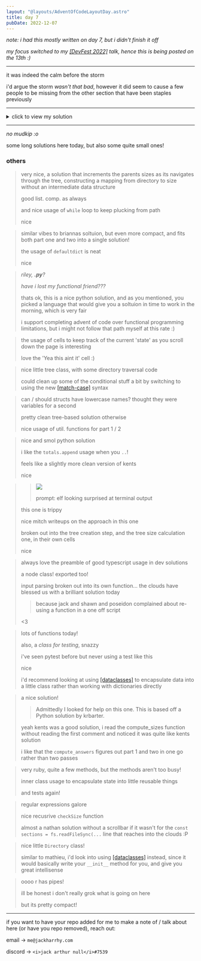 ```yaml
---
layout: "@layouts/AdventOfCodeLayoutDay.astro"
title: day 7
pubDate: 2022-12-07
---
```



_note: i had this mostly written on day 7, but i didn't finish it off_

_my focus switched to my [[DevFest 2022]](https://gdg.community.dev/events/details/google-gdg-st-johns-presents-devfest-2022/) talk, hence this is being posted on the 13th :)_

---

it was indeed the calm before the storm

i'd argue the storm _wasn't that bad_, however
it did seem to cause a few people to be missing
from the other section that have been staples
previously

---

<details>
<summary>click to view my solution</summary>

<br />

given the sample input:

```
$ cd /
$ ls
dir a
14848514 b.txt
8504156 c.dat
dir d
$ cd a
$ ls
dir e
29116 f
2557 g
62596 h.lst
$ cd e
$ ls
584 i
$ cd ..
$ cd ..
$ cd d
$ ls
4060174 j
8033020 d.log
5626152 d.ext
7214296 k
```

assuming `input` is the above as one big string,

```elixir
raw_session =
  input
  |> String.split("$")
  |> tl
  |> Enum.map(&String.trim/1)
  |> Enum.map(&String.split(&1, "\n"))
```

split on `$` breaks each command into its own (initially messy) chunk

also leaves an empty string in a list, so we pluck the tail via `tl`
of the linked list to remove it

trim the lines, and split them on `\n` (because ls commands produce
multiple lines below them)

```elixir
[
  ["cd /"],
  ["ls", "dir a", "14848514 b.txt", "8504156 c.dat", "dir d"],
  ["cd a"],
  ["ls", "dir e", "29116 f", "2557 g", "62596 h.lst"],
  ["cd e"],
  ["ls", "584 i"],
  ["cd .."],
  ["cd .."],
  ["cd d"],
  ["ls", "4060174 j", "8033020 d.log", "5626152 d.ext", "7214296 k"]
]
```

we are left with a nicer-to-parse list of commands, that i refer
to as a _session_

```elixir
session =
  raw_session
  |> Enum.map(fn raw_command ->
    case length(raw_command) do
      1 -> {:cd, raw_command |> Enum.at(0) |> String.split(" ") |> Enum.at(1)}
      _ -> {:ls, raw_command |> Enum.drop(1) |> Enum.map(&String.split(&1, " "))}
    end
  end)
```

we want to clean up this raw session into something nicer with
atoms & lists, so go over each of the previously created commands,
and depending on the length of them, create even nicer looking
commands based on the input

```elixir
[
  cd: "/",
  ls: [["dir", "a"], ["14848514", "b.txt"], ["8504156", "c.dat"], ["dir", "d"]],
  cd: "a",
  ls: [["dir", "e"], ["29116", "f"], ["2557", "g"], ["62596", "h.lst"]],
  cd: "e",
  ls: [["584", "i"]],
  cd: "..",
  cd: "..",
  cd: "d",
  ls: [["4060174", "j"], ["8033020", "d.log"], ["5626152", "d.ext"], ["7214296", "k"]]
]
```

look at that, so pretty

### utils

```elixir
defmodule DeviceFS do
  def dir_to_string(dir), do: "/#{dir |> Enum.reverse() |> tl |> Enum.join("/")}"

  def expand_contents(dir, contents) do
    Enum.map(contents, fn content ->
      case content do
        ["dir", name] -> ["dir", dir_to_string([name | dir])]
        _ -> content
      end
    end)
  end

  def generate_fs(fs, curdir, [{:cd, ".."} | session]) do
    generate_fs(fs, Enum.drop(curdir, 1), session)
  end

  def generate_fs(fs, curdir, [{:cd, dir} | [{:ls, contents} | session]]) do
    dir = [dir | curdir]
    fs = Map.put(fs, dir_to_string(dir), expand_contents(dir, contents))
    generate_fs(fs, dir, session)
  end

  def generate_fs(fs, _curdir, []), do: fs

  def generate_fs(session), do: generate_fs(%{}, [], session)
end
```

ah

so this is the day where i whip out [[tail recursion]](https://en.wikipedia.org/wiki/Tail_recursion),
and [[multiple clauses]](https://elixir-lang.org/getting-started/modules-and-functions.html#named-functions)

its time to get funky in here

but before explaining this, it would probably be first better to show
what this _does_ first

```elixir
fs = DeviceFS.generate_fs(session)
```

pass in our session (the cleaned up list of commands)
to generate_fs/1`

```elixir
%{
  "/" => [["dir", "/a"], ["14848514", "b.txt"], ["8504156", "c.dat"], ["dir", "/d"]],
  "/a" => [["dir", "/a/e"], ["29116", "f"], ["2557", "g"], ["62596", "h.lst"]],
  "/a/e" => [["584", "i"]],
  "/d" => [["4060174", "j"], ["8033020", "d.log"], ["5626152", "d.ext"], ["7214296", "k"]]
}
```

and we get this!

now this isn't a tree, but a mapping from each directory, to its contents

i'll explain later how we use this, but first, how do we go from the commands to
this map?

first, lets see how we even enter this module

```elixir
def generate_fs(session), do: generate_fs(%{}, [], session)
```

this sneaky little one line function is our entrance into the
recursive function, since generate_fs needs 4 arguments (and we
initalize them all here instead of relying on the caller to set
this up)

the first argument here will _become_ our map of directories -> contents,
but for now we make it an empty map

the second argument is what directory we are currently in (represented
as a linked list), also assumed to be empty initially

and then, our sessions, untouched from the input

```elixir
def generate_fs(fs, curdir, [{:cd, dir} | [{:ls, contents} | session]]) do
  dir = [dir | curdir]
  fs = Map.put(fs, dir_to_string(dir), expand_contents(dir, contents))
  generate_fs(fs, dir, session)
end
```

there are multiple definitions of `generate_fs/3`, and pattern
matching is used to figure out which one to use

elixir will try each one in order, but this will end up being the first
one hit, since the first line of the input data is `cd /`

we _expect_ there to be a tupple `{:cd, ...}` as the head of
the list, but since we need to handle any dir name, we leave
that a variable named `dir` which will be an argument to the function

we then expect the tail of the linked list node in the session to
be a linked node referencing a `{:ls, ...}` command

again, we don't care whats associated with this command, so we
set it as the variable `contents`

we also set the tail of this inner linked list node to be session,
since after having ran through the body of this function we have
consumed these commands, and can continue onto the next session
operations after the next tail call

```elixir
dir = [dir | curdir]
```

the first line of the function appends the dir we have `cd`'d into
to the dir we came from

```elixir
fs = Map.put(fs, dir_to_string(dir), expand_contents(dir, contents))
```

we then update our `fs` variable (the map from filesystem path to
contents, using two utility methods)

#### `dir_to_string/1`

```elixir
def dir_to_string(dir), do: "/#{dir |> Enum.reverse() |> tl |> Enum.join("/")}"
```

`dir_to_string/1` will take in a directory (which we represent as a linked list),
reverse it, trim off the top, and join on `/`

```elixir
# ...
  "/a/e" => [["584", "i"]],
# ...
```

this produced the key of the map we are generating

#### `expand_contents/2`

```elixir
def expand_contents(dir, contents) do
  Enum.map(contents, fn content ->
    case content do
      ["dir", name] -> ["dir", dir_to_string([name | dir])]
      _ -> content
    end
  end)
end
```

expand contents

isn't too busy, just need to ensure that when we save
directories to our 'filesystem', that they are the full
fat directories `/a/b/c` and not _just_ `c`

the sample input doesn't have any duplicate entries,
but (at least my) _puzzle input_ does

i didn't have this function (or `dir_to_string/1`) initially,
and it caused me to get the correct answer for the sample, but
incorrect for part 1 .-.

```elixir
def generate_fs(fs, curdir, [{:cd, ".."} | session]) do
  generate_fs(fs, Enum.drop(curdir, 1), session)
end
```

our second (first within the code order-wise) `generate_fs/3`
clause is the case where we go up a directory, so we simply
drop one value from the current directory linked list

```elixir
def generate_fs(fs, _curdir, []), do: fs
```

lastly, the final `generate_fs/3` clause, both the final
to be covered, the final order wise, and also the last
clause before we've finished calculating `fs`, is when the
session is empty

i.e. we've exuasted the commands, therefore just return `fs`

<br />

ok, back to the actual size bit

```elixir
%{
  "/" => [["dir", "/a"], ["14848514", "b.txt"], ["8504156", "c.dat"], ["dir", "/d"]],
  "/a" => [["dir", "/a/e"], ["29116", "f"], ["2557", "g"], ["62596", "h.lst"]],
  "/a/e" => [["584", "i"]],
  "/d" => [["4060174", "j"], ["8033020", "d.log"], ["5626152", "d.ext"], ["7214296", "k"]]
}
```

reminder, we just generated this, as the variable `fs`

```elixir
defmodule DeviceFSUtils do
  def get_size_of_dir(fs, dir) do
    dir = Map.get(fs, dir)

    sizes =
      for item <- dir do
        case item do
          ["dir", name] -> get_size_of_dir(fs, name)
          [number, _name] -> String.to_integer(number)
        end
      end

    Enum.sum(sizes)
  end

  def get_sizes_of_dirs(fs) do
    Map.keys(fs) |> Enum.map(&get_size_of_dir(fs, &1))
  end
end
```

another module! this one is just for figuring out the sizes of
given directories, or all directories

i won't explain this one, and leave it as exercise to the
reader, if you wish

it uses recursion but its a lot less scary

### part 1

```elixir
DeviceFSUtils.get_sizes_of_dirs(fs)
|> Enum.filter(&(&1 <= 100_000))
|> Enum.sum() # -> 95437
```

use our new module to get the size of every dir

then filter them by values less than the threshold

then sum them

### part 2

```elixir
total_size_of_fs = 70_000_000
space_needed_to_update = 30_000_000

size_of_root_dir = DeviceFSUtils.get_size_of_dir(fs, "/")
# ^ 48381165 ^
```

define some specs of the fs we are on, the upgrade, and the size of the
root dir (using our own util again)

```elixir
space_to_free_up = size_of_root_dir + space_needed_to_update - total_size_of_fs
# ^ 8381165 ^
```

figure out the space we need to free up, based on the above calculations

```elixir
DeviceFSUtils.get_sizes_of_dirs(fs)
|> Enum.filter(&(&1 >= space_to_free_up))
|> Enum.min() # -> 24933642
```

do more filtering, but this time get the min values

nice

the full solution can be found [[here]](https://github.com/jackharrhy/advent2022/blob/main/day7.livemd)

<br />

</details>

---

_no mudkip :o_

some long solutions here today, but also some quite small ones!

### others

<Other person="brianna" day="7" />

> very nice, a solution that increments the parents sizes
> as its navigates through the tree, constructing a mapping
> from directory to size without an intermediate data structure
>
> good list. comp. as always
>
> and nice usage of `while` loop to keep plucking from path
>
> nice

<Other person="kent" day="7" />

> similar vibes to briannas soltuion, but even more compact,
> and fits both part one and two into a single solution!
>
> the usage of `defaultdict` is neat
>
> nice

<Other person="riley" day="7" />

> _riley, **.py**?_
>
> _have i lost my functional friend???_
>
> thats ok, this is a nice python solution, and as you mentioned,
> you picked a language that would give you a soltuion in time
> to work in the morning, which is very fair
>
> i support completing advent of code over functional
> programming limitations, but i might not follow that
> path myself at this rate :)

<Other person="hamzah" day="7" />

> the usage of cells to keep track of the current 'state' as you
> scroll down the page is interesting
>
> love the 'Yea this aint it' cell :)

<Other person="ethan" day="7" />

> nice little tree class, with some directory traversal code
>
> could clean up some of the conditional stuff a bit by switching
> to using the new [[match-case]](https://blog.teclado.com/python-match-case/) syntax

<Other person="sven" day="7" />

> can / should structs have lowercase names? thought they were variables for a second
>
> pretty clean tree-based solution otherwise
>
> nice usage of util. functions for part 1 / 2

<Other person="emily" day="7" />

> nice and smol python solution
>
> i like the `totals.append` usage when you `..`!
>
> feels like a slightly more clean version of kents
>
> nice

<Other person="mitch" day="7" />

> > <img
> >   class="small-image"
> >   src="https://raw.githubusercontent.com/ecumene/advent_of_code/280212a0ab40233d9dfc9252c98b923391ff9aa1/2022/notebooks/images/day7.jpeg"
> > />
> >
> > prompt: elf looking surprised at terminal output
>
> this one is trippy
>
> nice mitch writeups on the approach in this one
>
> broken out into the tree creation step, and the tree size calculation one,
> in their own cells
>
> nice

<Other person="devin" day="7" />

> always love the preamble of good typescript usage in dev solutions
>
> a node class! exported too!
>
> input parsing broken out into its own function... the clouds have blessed us
> with a brilliant solution today
>
> > because jack and shawn and poseidon complained about re-using a function in a one off script
>
> &lt;3

<Other person="mathieu" day="7" />

> lots of functions today!
>
> also, a _class for testing_, snazzy
>
> i've seen pytest before but never using a test like this
>
> nice
>
> i'd recommend looking at using [[dataclasses]](https://docs.python.org/3/library/dataclasses.html)
> to encapsulate data into a little class rather than working with dictionaries directly

<Other person="andrewHynes" day="7" />

> a nice solution!
>
> > Admittedly I looked for help on this one. This is based off a Python solution by krbarter.
>
> yeah kents was a good solution, i read the compute_sizes function
> without reading the first comment and noticed it was quite like
> kents solution
>
> i like that the `compute_answers` figures out part 1 and two in one go rather than two passes

<Other person="ryan" day="7" />

> very ruby, quite a few methods, but the methods aren't too busy!
>
> inner class usage to encapsulate state into little reusable things
>
> and tests again!

<Other person="nathan" day="7" />

> regular expressions galore
>
> nice recusrive `checkSize` function
>
> almost a nathan solution without a scrollbar if it
> wasn't for the `const sections = fs.readFileSync(...` line
> that reaches into the clouds :P

<Other person="mohammadArafatZaman" day="7" />

> nice little `Directory` class!
>
> similar to mathieu, i'd look into using [[dataclasses]](https://docs.python.org/3/library/dataclasses.html)
> instead, since it would basically write your `__init__` method for you, and give you great intellisense

<Other person="ben" day="7" />

> oooo r has pipes!
>
> ill be honest i don't really grok what is going on here
>
> but its pretty compact!

---

if you want to have your repo added for me to make a note of / talk about here (or have you repo removed), reach out:

email -> `me@jackharrhy.com`

discord -> `<i>jack arthur null</i>#7539`

